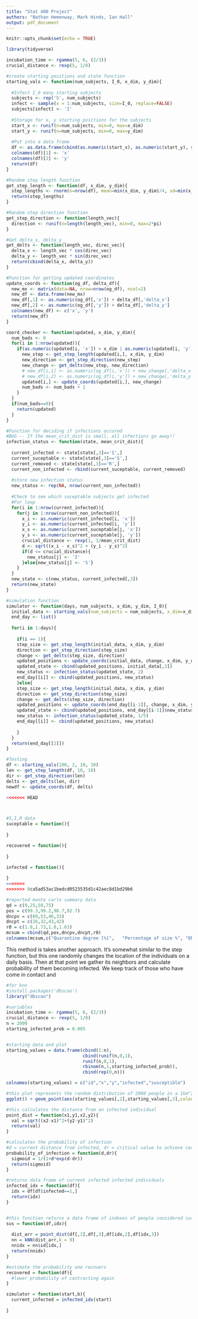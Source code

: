 ```yaml
---
title: "Stat 400 Project"
authors: "Nathan Hemenway, Mark Hinds, Ian Hall"
output: pdf_document
---
```


```r
knitr::opts_chunk$set(echo = TRUE)
```

```r
library(tidyverse)

incubation_time <- rgamma(5, 6, (2/3))
crucial_distance <- rexp(5, 1/8)

#create starting positions and state function
starting_vals <- function(num_subjects, I_0, x_dim, y_dim){
  
  #Infect I_0 many starting subjects
  subjects <- rep('S', num_subjects)
  infect <- sample(x = 1:num_subjects, size=I_0, replace=FALSE)
  subjects[infect] <- 'I'
  
  #Storage for x, y starting positions for the subjects
  start_x <- runif(n=num_subjects, min=0, max=x_dim)
  start_y <- runif(n=num_subjects, min=0, max=y_dim)
  
  #Put into a data frame
  df <- as.data.frame(cbind(as.numeric(start_x), as.numeric(start_y), subjects))
  colnames(df)[1] <- 'x'
  colnames(df)[2] <- 'y'
  return(df)
}

#Random step length function
get_step_length <- function(df, x_dim, y_dim){
  step_lengths <- rnorm(n=nrow(df), mean=min(x_dim, y_dim)/4, sd=min(x_dim, y_dim)/12)
  return(step_lengths)
}

#Random step direction function
get_step_direction <- function(length_vec){
  direction <- runif(n=length(length_vec), min=0, max=2*pi)
}

#Get delta_x, delta_y
get_delts <- function(length_vec, direc_vec){
  delta_x <- length_vec * cos(direc_vec)
  delta_y <- length_vec * sin(direc_vec)
  return(cbind(delta_x, delta_y))
}

#Function for getting updated coordinates
update_coords <- function(og_df, delta_df){
  new_mx <- matrix(data=NA, nrow=nrow(og_df), ncol=2)
  new_df <- data.frame(new_mx)
  new_df[,1] <- as.numeric(og_df[,'x']) + delta_df[,'delta_x']
  new_df[,2] <- as.numeric(og_df[,'y']) + delta_df[,'delta_y']
  colnames(new_df) <- c('x', 'y')
  return(new_df)
}

coord_checker <- function(updated, x_dim, y_dim){
  num_bads <- 0
  for(i in 1:nrow(updated)){
    if(as.numeric(updated[i, 'x']) > x_dim | as.numeric(updated[i, 'y']) > y_dim){
      new_step <- get_step_length(updated[i,], x_dim, y_dim)
      new_direction <- get_step_direction(new_step)
      new_change <- get_delts(new_step, new_direction)
      # new_df[i,1] <- as.numeric(og_df[i,'x']) + new_change[,'delta_x']
      # new_df[i,2] <- as.numeric(og_df[i,'y']) + new_change[,'delta_y']
      updated[i,] <- update_coords(updated[i,], new_change)
      num_bads <- num_bads + 1
    }
  }
  if(num_bads==0){
    return(updated)
  }
}

#Function for deciding if infections occured
#BUG -- If the mean_crit_dist is small, all infections go away!!
infection_status <- function(state, mean_crit_dist){
  
  current_infected <- state[state[,3]=='I',]
  current_suceptable <- state[state[,3]=='S',]
  current_removed <- state[state[,3]=='R',]
  current_non_infected <- rbind(current_suceptable, current_removed)
  
  #store new infection status
  new_status <- rep(NA, nrow(current_non_infected))
  
  #Check to see which suceptable subjects get infected
  #For loop
  for(i in 1:nrow(current_infected)){
    for(j in 1:nrow(current_non_infected)){
      x_i <- as.numeric(current_infected[i, 'x'])
      y_i <- as.numeric(current_infected[i, 'y'])
      x_s <- as.numeric(current_suceptable[j, 'x'])
      y_s <- as.numeric(current_suceptable[j, 'y'])
      crucial_distance <- rexp(1, 1/mean_crit_dist)
      d <- sqrt((x_i - x_s)^2 + (y_i - y_s)^2)
      if(d <= crucial_distance){
        new_status[j] <- 'I'
      }else{new_status[j] <- 'S'}
    }
  }
  new_state <- c(new_status, current_infected[,3])
  return(new_state)
}

#simulation function
simulator <- function(days, num_subjects, x_dim, y_dim, I_0){
  initial_data <- starting_vals(num_subjects = num_subjects, x_dim=x_dim, y_dim=y_dim, I_0=I_0)
  end_day <- list()
  
  for(i in 1:days){
    
    if(i == 1){
    step_size <- get_step_length(initial_data, x_dim, y_dim)
    direction <- get_step_direction(step_size)
    change <- get_delts(step_size, direction)
    updated_positions <- update_coords(initial_data, change, x_dim, y_dim)
    updated_state <- cbind(updated_positions, initial_data[,3])
    new_status <- infection_status(updated_state, 2)
    end_day[[i]] <- cbind(updated_positions, new_status)
    }else{
    step_size <- get_step_length(initial_data, x_dim, y_dim)
    direction <- get_step_direction(step_size)
    change <- get_delts(step_size, direction)
    updated_positions <- update_coords(end_day[[i-1]], change, x_dim, y_dim)
    updated_state <- cbind(updated_positions, end_day[[i-1]]$new_status)
    new_status <- infection_status(updated_state, 1/5)
    end_day[[i]] <- cbind(updated_positions, new_status)
      
    }
  }
  return(end_day[[2]])
}

#Testing
df <- starting_vals(100, 2, 10, 10)
len <- get_step_length(df, 10, 10)
dir <- get_step_direction(len)
delts <- get_delts(len, dir)
newdf <- update_coords(df, delts)

<<<<<<< HEAD



#S,I,R data
suceptable = function(){
  
}

recovered = function(){
  
}

infected = function(){
  
}
=======
>>>>>>> 0ca5ad53ac1bedcd0523535d1c42aec8d1bd29b6

#reported monte carlo summary data
qd = c(0,25,50,75)
pos = c(99.3,99.2,98.7,92.7)
dncpv = c(69,53,46,33)
dncpt = c(26,32,43,42)
r0 = c(1.8,1.73,1.8,1.63)
mcsum = cbind(qd,pos,dncpv,dncpt,r0)
colnames(mcsum,c("Quarantine degree [%]",	"Percentage of size %",	"DNC peak value [cases]",	"DNC peaking time [days]",	"R0"))
```

This method is takes another approach. It's somewhat similar to the step function, but this one randomly changes the location of the individuals on a daily basis. Then at that point we gather its neighbors and calculate probability of them becoming infected. We keep track of those who have come in contact and 

``` r
#for knn
#install.packages('dbscan') 
library("dbscan")
```

``` r
#variables
incubation_time <- rgamma(5, 6, (2/3))
crucial_distance <- rexp(5, 1/8)
n = 2000
starting_infected_prob = 0.005


#starting data and plot
starting_values = data.frame(cbind(1:n),
                             cbind(runif(n,0,1),
                             runif(n,0,1),
                             rbinom(n,1,starting_infected_prob)),
                             cbind(rep(0,n)))

colnames(starting_values) = c("id","x","y","infected","susceptible")

#this plot represents the random distribution of 2000 people in a 1km^2 area, with the blue dots being the infected individuals. Instead of trying to track progression of time, as the paper illustrates, my thought was to randomize the dot locations each iteration. Each iteration represents a day. The infected individual will be in another random location each day. 
ggplot() + geom_point(aes(starting_values[,2],starting_values[,3],colour = starting_values[,4])) + xlab("x coordinate") + ylab("y coordinate")
```


```r

#this calculates the distance from an infected individual
point_dist = function(x1,y1,x2,y2){
  val = sqrt((x2-x1)^2+(y2-y1)^2)
  return(val)
}

#calculates the probability of infection
#d = current distance from infected, dr = critical value to achieve certain probability of infection
probability_of_infection = function(d,dr){
  sigmoid = 1/(1+d*exp(d-dr))
  return(sigmoid)
}

#returns data frame of current infected infected individuals
infected_idx = function(df){
  idx = df[df$infected==1,]
  return(idx)
}


#this function returns a data frame of indexes of people considered susceptible. This function aims to calculate the distances of k neighbors then returns a df of indecies of those in neighborhood. We will need to keep a running track of the id's of susceptible neighbors and later factor in the probability of becoming infected.
sus = function(df,idx){
  
  dist_arr = point_dist(df[,2],df[,3],df[idx,2],df[idx,3])
  nn = kNN(dist_arr,k = 9)
  nnidx = nn$id[idx,]
  return(nnidx)
}

#estimate the probability one recovers
recovered = function(df){
  #lower probability of contracting again
}

```

``` r
simulator = function(start,b){
  current_infected = infected_idx(start)
  
}
```

